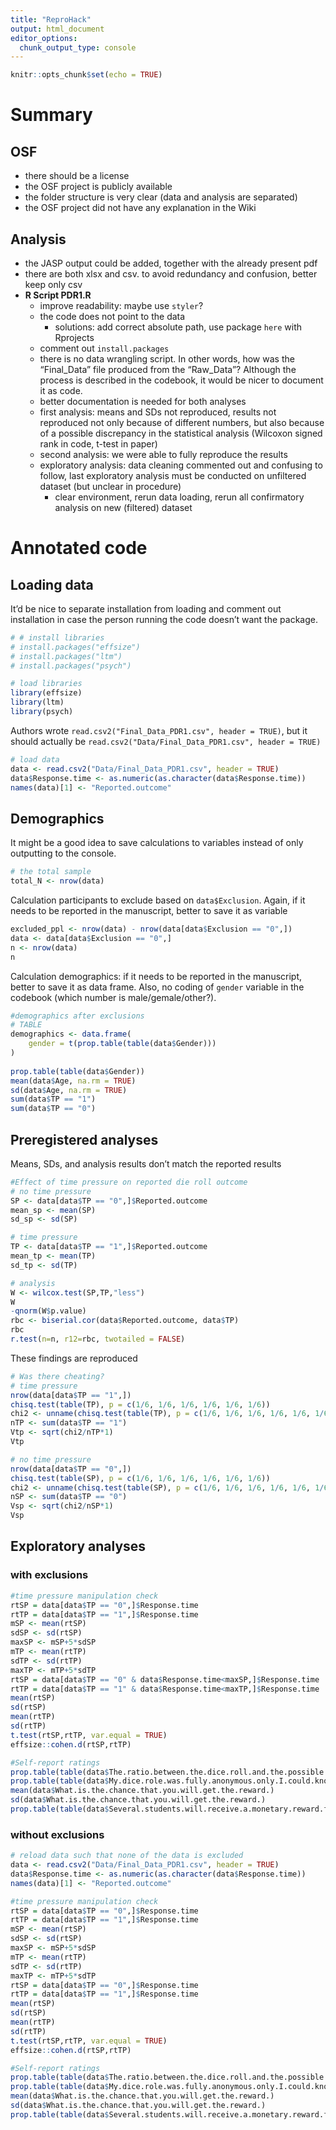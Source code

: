 ---
title: "ReproHack"
output: html_document
editor_options: 
  chunk_output_type: console
---

```{r setup, include=FALSE}
knitr::opts_chunk$set(echo = TRUE)
```

# Summary
## OSF

- there should be a license
- the OSF project is publicly available
- the folder structure is very clear (data and analysis are separated)
- the OSF project did not have any explanation in the Wiki

## Analysis

- the JASP output could be added, together with the already present pdf
- there are both xlsx and csv. to avoid redundancy and confusion, better keep only csv
- **R Script PDR1.R**
    - improve readability: maybe use `styler`?
    - the code does not point to the data
        - solutions: add correct absolute path, use package `here` with Rprojects
    - comment out `install.packages`
    - there is no data wrangling script. In other words, how was the "Final_Data" file produced from the "Raw_Data"? Although the process is described in the codebook, it would be nicer to document it as code.
    - better documentation is needed for both analyses
    - first analysis: means and SDs not reproduced, results not reproduced not only because of different numbers, but also because of a possible discrepancy in the statistical analysis (Wilcoxon signed rank in code, t-test in paper)
    - second analysis: we were able to fully reproduce the results
    - exploratory analysis: data cleaning commented out and confusing to follow, last exploratory analysis must be conducted on unfiltered dataset (but unclear in procedure)
        - clear environment, rerun data loading, rerun all confirmatory analysis on new (filtered) dataset

# Annotated code

##  Loading data

It'd be nice to separate installation from loading and comment out installation in case the person running the code doesn't want the package.

```{r}
# # install libraries
# install.packages("effsize")
# install.packages("ltm")
# install.packages("psych")

# load libraries
library(effsize)
library(ltm)
library(psych)
```

Authors wrote `read.csv2("Final_Data_PDR1.csv", header = TRUE)`, but it should actually be `read.csv2("Data/Final_Data_PDR1.csv", header = TRUE)`

```{r}
# load data
data <- read.csv2("Data/Final_Data_PDR1.csv", header = TRUE)
data$Response.time <- as.numeric(as.character(data$Response.time))
names(data)[1] <- "Reported.outcome"
```

## Demographics

It might be a good idea to save calculations to variables instead of only outputting to the console.

```{r}
# the total sample
total_N <- nrow(data)
```

Calculation participants to exclude based on `data$Exclusion`. Again, if it needs to be reported in the manuscript, better to save it as variable

```{r}
excluded_ppl <- nrow(data) - nrow(data[data$Exclusion == "0",])
data <- data[data$Exclusion == "0",]
n <- nrow(data)
n
```

Calculation demographics: if it needs to be reported in the manuscript, better to save it as data frame. Also, no coding of `gender` variable in the codebook (which number is male/gemale/other?).

```{r}
#demographics after exclusions
# TABLE
demographics <- data.frame(
    gender = t(prop.table(table(data$Gender)))
)
    
prop.table(table(data$Gender))
mean(data$Age, na.rm = TRUE)
sd(data$Age, na.rm = TRUE)
sum(data$TP == "1")
sum(data$TP == "0")

```


##  Preregistered analyses

Means, SDs, and analysis results don't match the reported results

```{r}
#Effect of time pressure on reported die roll outcome
# no time pressure
SP <- data[data$TP == "0",]$Reported.outcome 
mean_sp <- mean(SP)
sd_sp <- sd(SP)

# time pressure
TP <- data[data$TP == "1",]$Reported.outcome 
mean_tp <- mean(TP)
sd_tp <- sd(TP)

# analysis
W <- wilcox.test(SP,TP,"less")
W
-qnorm(W$p.value)
rbc <- biserial.cor(data$Reported.outcome, data$TP)
rbc
r.test(n=n, r12=rbc, twotailed = FALSE)
```

These findings are reproduced

```{r}
# Was there cheating?
# time pressure
nrow(data[data$TP == "1",])
chisq.test(table(TP), p = c(1/6, 1/6, 1/6, 1/6, 1/6, 1/6))
chi2 <- unname(chisq.test(table(TP), p = c(1/6, 1/6, 1/6, 1/6, 1/6, 1/6))$statistic)
nTP <- sum(data$TP == "1")
Vtp <- sqrt(chi2/nTP*1)
Vtp

# no time pressure
nrow(data[data$TP == "0",])
chisq.test(table(SP), p = c(1/6, 1/6, 1/6, 1/6, 1/6, 1/6))
chi2 <- unname(chisq.test(table(SP), p = c(1/6, 1/6, 1/6, 1/6, 1/6, 1/6))$statistic)
nSP <- sum(data$TP == "0")
Vsp <- sqrt(chi2/nSP*1)
Vsp
```


## Exploratory analyses

### with exclusions

```{r}
#time pressure manipulation check
rtSP = data[data$TP == "0",]$Response.time
rtTP = data[data$TP == "1",]$Response.time
mSP <- mean(rtSP)
sdSP <- sd(rtSP)
maxSP <- mSP+5*sdSP
mTP <- mean(rtTP)
sdTP <- sd(rtTP)
maxTP <- mTP+5*sdTP
rtSP = data[data$TP == "0" & data$Response.time<maxSP,]$Response.time
rtTP = data[data$TP == "1" & data$Response.time<maxTP,]$Response.time
mean(rtSP)
sd(rtSP)
mean(rtTP)
sd(rtTP)
t.test(rtSP,rtTP, var.equal = TRUE)
effsize::cohen.d(rtSP,rtTP)
```

```{r}
#Self-report ratings
prop.table(table(data$The.ratio.between.the.dice.roll.and.the.possible.reward.is...))
prop.table(table(data$My.dice.role.was.fully.anonymous.only.I.could.know.what.I.rolled.))
mean(data$What.is.the.chance.that.you.will.get.the.reward.)
sd(data$What.is.the.chance.that.you.will.get.the.reward.)
prop.table(table(data$Several.students.will.receive.a.monetary.reward.for.the.dice.under.cup.game.))
```

### without exclusions

```{r}
# reload data such that none of the data is excluded
data <- read.csv2("Data/Final_Data_PDR1.csv", header = TRUE)
data$Response.time <- as.numeric(as.character(data$Response.time))
names(data)[1] <- "Reported.outcome"
```

```{r}
#time pressure manipulation check
rtSP = data[data$TP == "0",]$Response.time
rtTP = data[data$TP == "1",]$Response.time
mSP <- mean(rtSP)
sdSP <- sd(rtSP)
maxSP <- mSP+5*sdSP
mTP <- mean(rtTP)
sdTP <- sd(rtTP)
maxTP <- mTP+5*sdTP
rtSP = data[data$TP == "0",]$Response.time
rtTP = data[data$TP == "1",]$Response.time
mean(rtSP)
sd(rtSP)
mean(rtTP)
sd(rtTP)
t.test(rtSP,rtTP, var.equal = TRUE)
effsize::cohen.d(rtSP,rtTP)
```


```{r}
#Self-report ratings
prop.table(table(data$The.ratio.between.the.dice.roll.and.the.possible.reward.is...))
prop.table(table(data$My.dice.role.was.fully.anonymous.only.I.could.know.what.I.rolled.))
mean(data$What.is.the.chance.that.you.will.get.the.reward.)
sd(data$What.is.the.chance.that.you.will.get.the.reward.)
prop.table(table(data$Several.students.will.receive.a.monetary.reward.for.the.dice.under.cup.game.))
```